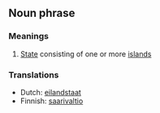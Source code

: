 ==Noun phrase==

===Meanings===
#[[State]] consisting of one or more [[island]]s

===Translations===
*Dutch: [[eilandstaat]]
*Finnish: [[saarivaltio]]
